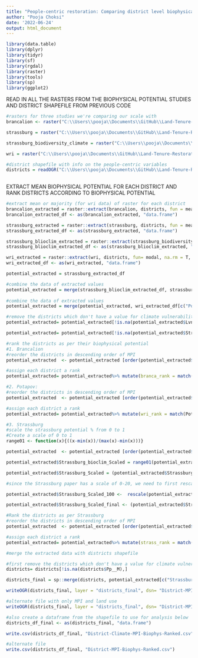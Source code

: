 ```yaml
---
title: "People-centric restoration: Comparing district level biophysical potential with the people-centric restoration potential"
author: "Pooja Choksi"
date: '2022-06-24'
output: html_document
---
```


```r

library(data.table)
library(dplyr)
library(tidyr)
library(sf)
library(rgdal)
library(raster)
library(tools)
library(sp)
library(ggplot2)
```

READ IN ALL THE RASTERS FROM THE BIOPHYSICAL POTENTIAL STUDIES AND DISTRICT SHAPEFILE FROM PREVIOUS CODE

```r

#rasters for three studies we're comparing our scale with
brancalion <- raster("C:\\Users\\pooja\\Documents\\GitHub\\Land-Tenure-Restoration-Potential\\Land-Tenure-Restoration-Potential\\Restoration_Potential_Studies\\India_Clipped\\Brancalion_India_Clipped.tif")

strassburg = raster("C:\\Users\\pooja\\Documents\\GitHub\\Land-Tenure-Restoration-Potential\\Land-Tenure-Restoration-Potential\\Restoration_Potential_Studies\\India_Clipped\\Strassburg_india_Clipped.tif")

strassburg_biodiversity_climate = raster("C:\\Users\\pooja\\Documents\\GitHub\\Land-Tenure-Restoration-Potential\\Land-Tenure-Restoration-Potential\\Restoration_Potential_Studies\\Strassburg_et_al_2020\\scen_cb-bd_gradient.tif")

wri = raster("C:\\Users\\pooja\\Documents\\GitHub\\Land-Tenure-Restoration-Potential\\Land-Tenure-Restoration-Potential\\Restoration_Potential_Studies\\India_Clipped\\Potapov_India_Clipped.tif")

#district shapefile with info on the people-centric variables
districts = readOGR("C:\\Users\\pooja\\Documents\\GitHub\\Land-Tenure-Restoration-Potential\\Land-Tenure-Restoration-Potential\\Census2011-District-Shapefiles\\District-MPI-Merged-593districts.shp")
  
```

EXTRACT MEAN BIOPHYSICAL POTENTIAL FOR EACH DISTRICT AND RANK DISTRICTS ACCORDING TO BIOPHYSICAL POTENTIAL

```r

#extract mean or majority (for wri data) of raster for each district
brancalion_extracted = raster::extract(brancalion, districts, fun = mean, na.rm = T, small = T, sp=TRUE)
brancalion_extracted_df <- as(brancalion_extracted, "data.frame")

strassburg_extracted = raster::extract(strassburg, districts, fun = mean, na.rm = T, small = T, sp=TRUE)
strassburg_extracted_df <- as(strassburg_extracted, "data.frame")

strassburg_blioclim_extracted = raster::extract(strassburg_biodiversity_climate, districts, fun = mean, na.rm = T, small = T, sp=TRUE)
strassburg_blioclim_extracted_df <- as(strassburg_blioclim_extracted, "data.frame")

wri_extracted = raster::extract(wri, districts, fun= modal, na.rm = T, small= T, sp=TRUE)
wri_extracted_df <- as(wri_extracted, "data.frame")

potential_extracted = strassburg_extracted_df

#combine the data of extracted values 
potential_extracted = merge(strassburg_blioclim_extracted_df, strassburg_extracted_df[c("Strassburg_India_Clipped", "NAME_1", "NAME_2")], by.x = c("NAME_2", "NAME_1"), by.y =c("NAME_2", "NAME_1"))
                            
#combine the data of extracted values 
potential_extracted = merge(potential_extracted, wri_extracted_df[c("Potapov_India_Clipped", "NAME_2", "NAME_1")], by.x = c("NAME_2", "NAME_1"), by.y =c("NAME_2", "NAME_1"))

#remove the districts which don't have a value for climate vulnerability from the larger districts file and potential extracted
potential_extracted= potential_extracted[!is.na(potential_extracted$Lvng_st),]

potential_extracted= potential_extracted[!is.na(potential_extracted$Strassburg_India_Clipped),]

#rank the districts as per their biophysical potential 
#1. Brancalion
#reorder the districts in descending order of MPI
potential_extracted  <- potential_extracted [order(potential_extracted$Brancalion_India_Clipped, decreasing=TRUE),]

#assign each district a rank
potential_extracted= potential_extracted%>% mutate(branca_rank = match(Brancalion_India_Clipped, unique(Brancalion_India_Clipped)))

#2. Potapov:
#reorder the districts in descending order of MPI
potential_extracted  <- potential_extracted [order(potential_extracted$Potapov_India_Clipped, decreasing=TRUE),]

#assign each district a rank
potential_extracted= potential_extracted%>% mutate(wri_rank = match(Potapov_India_Clipped, unique(Potapov_India_Clipped)))

#3. Strassburg
#scale the strassburg potential % from 0 to 1 
#Create a scale of 0 to 1
range01 <- function(x){((x-min(x))/(max(x)-min(x)))}

potential_extracted  <- potential_extracted [order(potential_extracted$scen_cb.bd_gradient, decreasing=FALSE),]

potential_extracted$Strassburg_bioclim_Scaled = range01(potential_extracted$scen_cb.bd_gradient)

potential_extracted$Strassburg_Scaled = (potential_extracted$Strassburg_India_Clipped - min(potential_extracted$Strassburg_India_Clipped, na.rm= TRUE))/(max(potential_extracted$Strassburg_India_Clipped, na.rm=TRUE) - min(potential_extracted$Strassburg_India_Clipped, na.rm=TRUE))

#since the Strassburg paper has a scale of 0-20, we need to first rescale it to a 0 to 100 and then divide to scale it from 0 to 1

potential_extracted$Strassburg_Scaled_100 <-  rescale(potential_extracted$Strassburg_India_Clipped, from = c(0, 20), to = c(0, 100), na,rm=T)

potential_extracted$Strassburg_Scaled_final <- (potential_extracted$Strassburg_Scaled_100/100)

#Rank the districts as per Strassburg
#reorder the districts in descending order of MPI
potential_extracted  <- potential_extracted [order(potential_extracted$Strassburg_Scaled_final, decreasing=TRUE),]

#assign each district a rank
potential_extracted= potential_extracted%>% mutate(strass_rank = match(Strassburg_Scaled_final, unique(Strassburg_Scaled_final)))

#merge the extracted data with districts shapefile

#first remove the districts which don't have a value for climate vulnerability from the larger districts file and potential extracted
districts= districts[!is.na(districts$Pp__M),]

districts_final = sp::merge(districts, potential_extracted[c("Strassburg_India_Clipped", "Strassburg_bioclim_Scaled", "scen_cb.bd_gradient", "Strassburg_Scaled_final", "NAME_1", "NAME_2")], by.x = c("NAME_1","NAME_2"), by.y= c("NAME_1", "NAME_2"), duplicateGeoms = T)

writeOGR(districts_final, layer = "districts_final", dsn= "District-MPI-Climate-Pop-Merged-Biophys.shp", driver = "ESRI Shapefile")

#alternate file with only MPI and land use
writeOGR(districts_final, layer = "districts_final", dsn= "District-MPI-Merged-Biophys.shp", driver = "ESRI Shapefile")

#also create a dataframe from the shapefile to use for analysis below 
districts_df_final <- as(districts_final, "data.frame")

write.csv(districts_df_final, "District-Climate-MPI-Biophys-Ranked.csv")

#alternate file
write.csv(districts_df_final, "District-MPI-Biophys-Ranked.csv")

```
